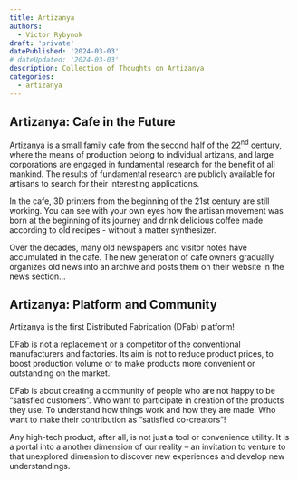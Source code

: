 ```yaml
---
title: Artizanya
authors:
  - Victor Rybynok
draft: 'private'
datePublished: '2024-03-03'
# dateUpdated: '2024-03-03'
description: Collection of Thoughts on Artizanya
categories:
  - artizanya
---
```


## Artizanya: Cafe in the Future

Artizanya is a small family cafe from the second half of the 22<sup>nd</sup>
century, where the means of production belong to individual artizans, and large
corporations are engaged in fundamental research for the benefit of all
mankind. The results of fundamental research are publicly available for artisans
to search for their interesting applications.

In the cafe, 3D printers from the beginning of the 21st century are still
working. You can see with your own eyes how the artisan movement was born at the
beginning of its journey and drink delicious coffee made according to old
recipes - without a matter synthesizer.

Over the decades, many old newspapers and visitor notes have accumulated in the
cafe. The new generation of cafe owners gradually organizes old news into an
archive and posts them on their website in the news section...

## Artizanya: Platform and Community

Artizanya is the first Distributed Fabrication (DFab) platform!

DFab is not a replacement or a competitor of the conventional manufacturers and
factories. Its aim is not to reduce product prices, to boost production volume
or to make products more convenient or outstanding on the market.

DFab is about creating a community of people who are not happy to be “satisfied
customers”. Who want to participate in creation of the products they use. To
understand how things work and how they are made. Who want to make their
contribution as “satisfied co-creators”!

Any high-tech product, after all, is not just a tool or convenience utility. It
is a portal into a another dimension of our reality – an invitation to venture
to that unexplored dimension to discover new experiences and develop new
understandings.
